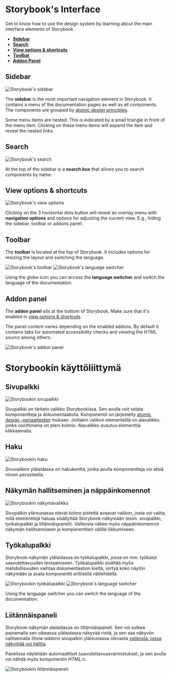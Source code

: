 
<Meta title="Documentation/Interface" />

<Docs language="en">

# Storybook's Interface

Get to know how to use the design system by learning about the main interface elements of Storybook.

- **[Sidebar](#sidebar)**
- **[Search](#search)**
- **[View options & shortcuts](#view-options--shortcuts)**
- **[Toolbar](#toolbar)**
- **[Addon Panel](#addon-panel)**

## Sidebar

![Storybook's sidebar](/documentation/sidebar.jpg#right)

The **sidebar** is the most important navigation element in Storybook. It contains a menu
of the documentation pages as well as all components. The components are grouped by
[atomic design principles](?path=/story/documentation-component-structure--page#atomic-design-principles).

Some menu items are nested. This is indicated by a small triangle in front of the menu
item. Clicking on these menu items will expand the item and reveal the nested links.

## Search

![Storybook's search](/documentation/search.jpg#right)

At the top of the sidebar is a **search box** that allows you to search components by name.

## View options & shortcuts

![Storybook's view options](/documentation/view-options.jpg#right)

Clicking on the 3 horizontal dots button will reveal an overlay menu with **navigation options** and options for
adjusting the current view. E.g., hiding the sidebar, toolbar or addons panel.

## Toolbar


The **toolbar** is located at the top of Storybook. It includes options for resizing the layout and switching
the language.

![Storybook's toolbar](/documentation/toolbar.jpg)
![Storybook's language switcher](/documentation/language-switcher.jpg#right)

Using the globe icon you can access the **language switcher** and switch the language of the documentation.


## Addon panel

The **addon panel** sits at the bottom of Storybook. Make sure that it's enabled in
[view options & shortcuts](#view-options--shortcuts).

The panel content varies depending on the enabled addons. By default it contains tabs for automated accessibility
checks and viewing the HTML source among others.

![Storybook's addon panel](/documentation/addon-panel.jpg)

</Docs>

<Docs language="fi">

# Storybookin käyttöliittymä

## Sivupalkki

![Storybookin sivupalkki](/documentation/sidebar.jpg#right)

Sivupalkki on tärkein valikko Storybookissa. Sen avulla voit selata komponentteja ja dokumentaatiota.
Komponentit on järjestelty [atomic design -periaatteiden](?path=/story/documentation-component-structure--page#atomic-design-principles) mukaan.
Joillakin valikon elementeillä on alavalikko, jonka osoittimena on pieni kolmio. Alavalikko avautuu
elementtiä klikkaamalla.


## Haku

![Storybookin haku](/documentation/search.jpg#right)

Sivuvalikon ylälaidassa on hakukenttä, jonka avulla komponentteja voi etsiä nimen perusteella.

## Näkymän hallitseminen ja näppäinkomennot

![Storybookin näkymävalikko](/documentation/view-options.jpg#right)

Sivupalkin yläreunassa olevat kolme pistettä avaavat valikon, josta voi valita, mitä elementtejä haluaa sisällyttää
Storybook-näkymään (esim. sivupalkki, tyokalupalkki ja liitännäispaneli). Valikosta näkee myös näppäinkomennot näkymän
hallitsemiseen ja komponenttien välillä liikkumiseen.


## Työkalupalkki

Storybook-näkymän ylälaidassa on työkalupalkki, jossa on mm. työkalut saavutettavuuden testaamiseen. Työkalupalkki
sisältää myös mahdollisuuden vaihtaa dokumentaation kieltä, siirtyä koko näytön näkymään ja avata komponentti
erillisellä välilehdellä.

![Storybookin työkalupalkki](/documentation/toolbar.jpg)
![Storybook's language switcher](/documentation/language-switcher.jpg#right)

Using the language switcher you can switch the language of the documentation.


## Liitännäispaneli

Storybook-näkymän alalaidassa on littännäispaneli. Sen voi sulkea painamalla sen oikeassa ylälaidassa näkyvää ristiä,
ja sen saa näkyviin valitsemalla _Show addons_ sivupalkin yläreunassa olevasta [valikosta, jossa näkymää voi hallita](#n%C3%A4kym%C3%A4n-hallitseminen-ja-n%C3%A4pp%C3%A4inkomennot).

Panelissa näytetään automaattiset saavutettavuusvarmistukset, ja sen avulla voi nähdä myös komponentin HTML:n.

![Storybookin liitännäispaneli](/documentation/addon-panel.jpg)

</Docs>
